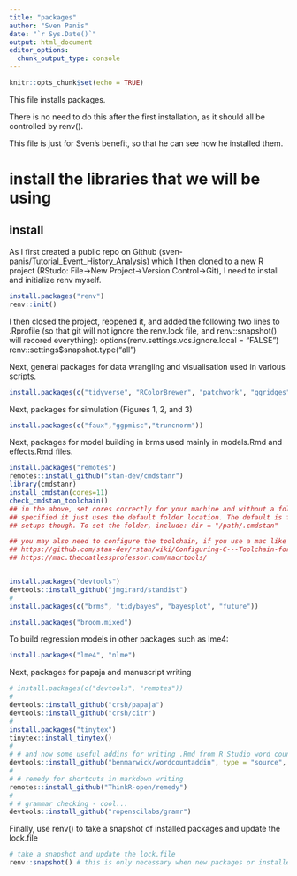 ```yaml
---
title: "packages"
author: "Sven Panis"
date: "`r Sys.Date()`"
output: html_document
editor_options: 
  chunk_output_type: console
---
```


```r
knitr::opts_chunk$set(echo = TRUE)
```

This file installs packages.

There is no need to do this after the first installation, as it should all be 
controlled by renv(). 

This file is just for Sven's benefit, so that he can see how he installed them.

# install the libraries that we will be using #

## install ##

As I first created a public repo on Github (sven-panis/Tutorial_Event_History_Analysis) which I then cloned to a new R project (RStudo: File->New Project->Version Control->Git), I need to install and initialize renv myself.

```r
install.packages("renv")
renv::init()
```

I then closed the project, reopened it, and added the following two lines to .Rprofile (so that git will not ignore the renv.lock file, and renv::snapshot() will recored everything):
options(renv.settings.vcs.ignore.local = "FALSE") 
renv::settings$snapshot.type("all") 


Next, general packages for data wrangling and visualisation used in various scripts.

```r
install.packages(c("tidyverse", "RColorBrewer", "patchwork", "ggridges"))
```

Next, packages for simulation (Figures 1, 2, and 3)

```r
install.packages(c("faux","ggpmisc","truncnorm"))
```


Next, packages for model building in brms used mainly in models.Rmd and effects.Rmd
files.

```r
install.packages("remotes")
remotes::install_github("stan-dev/cmdstanr")
library(cmdstanr)
install_cmdstan(cores=11) 
check_cmdstan_toolchain() 
## in the above, set cores correctly for your machine and without a folder location
## specified it just uses the default folder location. The default is fine for most
## setups though. To set the folder, include: dir = "/path/.cmdstan"

## you may also need to configure the toolchain, if you use a mac like I do:
## https://github.com/stan-dev/rstan/wiki/Configuring-C---Toolchain-for-Mac
## https://mac.thecoatlessprofessor.com/macrtools/


install.packages("devtools")
devtools::install_github("jmgirard/standist")
# 
install.packages(c("brms", "tidybayes", "bayesplot", "future"))

install.packages("broom.mixed")
```

To build regression models in other packages such as lme4:

```r
install.packages("lme4", "nlme")
```

Next, packages for papaja and manuscript writing

```r
# install.packages(c("devtools", "remotes"))
# 
devtools::install_github("crsh/papaja")
devtools::install_github("crsh/citr")
# 
install.packages("tinytex")
tinytex::install_tinytex()
# 
# # and now some useful addins for writing .Rmd from R Studio word count
devtools::install_github("benmarwick/wordcountaddin", type = "source", dependencies = TRUE)
# 
# # remedy for shortcuts in markdown writing
remotes::install_github("ThinkR-open/remedy")
# 
# # grammar checking - cool...
devtools::install_github("ropenscilabs/gramr")
```

Finally, use renv() to take a snapshot of installed packages and update the lock.file 

```r
# take a snapshot and update the lock.file
renv::snapshot() # this is only necessary when new packages or installed or packages are updated.
```